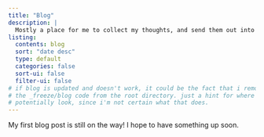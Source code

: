 ```yaml
---
title: "Blog"
description: |
  Mostly a place for me to collect my thoughts, and send them out into the void. 
listing:
  contents: blog
  sort: "date desc"
  type: default
  categories: false
  sort-ui: false
  filter-ui: false
# if blog is updated and doesn't work, it could be the fact that i removed
# the _freeze/blog code from the root directory. just a hint for where to
# potentially look, since i'm not certain what that does.
---
```


My first blog post is still on the way! I hope to have something up soon.
